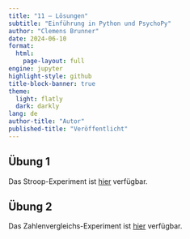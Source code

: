 ```yaml
---
title: "11 – Lösungen"
subtitle: "Einführung in Python und PsychoPy"
author: "Clemens Brunner"
date: 2024-06-10
format:
  html:
    page-layout: full
engine: jupyter
highlight-style: github
title-block-banner: true
theme:
  light: flatly
  dark: darkly
lang: de
author-title: "Autor"
published-title: "Veröffentlicht"
---
```


## Übung 1

Das Stroop-Experiment ist [hier](stroop.zip) verfügbar.


## Übung 2

Das Zahlenvergleichs-Experiment ist [hier](number_comparison.zip) verfügbar.
